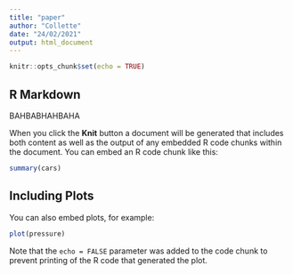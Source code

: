 ```yaml
---
title: "paper"
author: "Collette"
date: "24/02/2021"
output: html_document
---
```


```r
knitr::opts_chunk$set(echo = TRUE)
```

## R Markdown
BAHBABHAHBAHA

When you click the **Knit** button a document will be generated that includes both content as well as the output of any embedded R code chunks within the document. You can embed an R code chunk like this:

```r
summary(cars)
```

## Including Plots

You can also embed plots, for example:

```r
plot(pressure)
```

Note that the `echo = FALSE` parameter was added to the code chunk to prevent printing of the R code that generated the plot.
